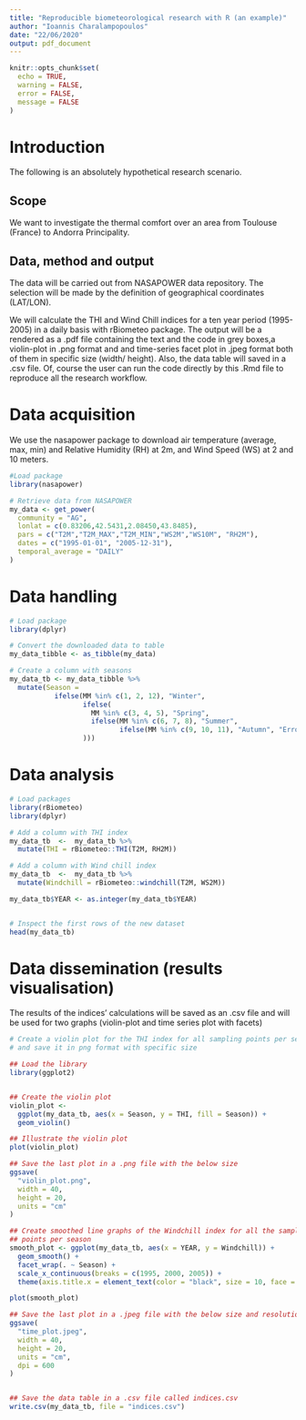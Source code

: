 ```yaml
---
title: "Reproducible biometeorological research with R (an example)"
author: "Ioannis Charalampopoulos"
date: "22/06/2020"
output: pdf_document
---
```


```r
knitr::opts_chunk$set(
  echo = TRUE,
  warning = FALSE,
  error = FALSE,
  message = FALSE
)
```


# Introduction
The following is an absolutely hypothetical research scenario.

## Scope
We want to investigate the thermal comfort over an area from Toulouse (France) to Andorra Principality.

## Data, method and output
The data will be carried out from NASAPOWER data repository. The selection will be made by the definition of geographical coordinates (LAT/LON).

We will calculate the THI and Wind Chill indices for a ten year period (1995-2005) in a daily basis with rBiometeo package.
The output will be a rendered as a .pdf file containing the text and the code in grey boxes,a violin-plot in .png format and and time-series facet plot in .jpeg format both of them in specific size (width/ height).
Also, the data table will saved in a .csv file. Of, course the user can run the code directly by this .Rmd file to reproduce all the research workflow.

# Data acquisition 

We use the nasapower package to download air temperature (average, max, min) and Relative Humidity (RH) at 2m, and Wind Speed (WS) at 2 and 10 meters.


```r
#Load package
library(nasapower)

# Retrieve data from NASAPOWER
my_data <- get_power(
  community = "AG",
  lonlat = c(0.83206,42.5431,2.08450,43.8485),
  pars = c("T2M","T2M_MAX","T2M_MIN","WS2M","WS10M", "RH2M"),
  dates = c("1995-01-01", "2005-12-31"),
  temporal_average = "DAILY"
)
```


# Data handling

```r
# Load package
library(dplyr)

# Convert the downloaded data to table
my_data_tibble <- as_tibble(my_data) 

# Create a column with seasons
my_data_tb <- my_data_tibble %>%
  mutate(Season =
           ifelse(MM %in% c(1, 2, 12), "Winter",
                  ifelse(
                    MM %in% c(3, 4, 5), "Spring",
                    ifelse(MM %in% c(6, 7, 8), "Summer",
                           ifelse(MM %in% c(9, 10, 11), "Autumn", "Error"))
                  )))
```



# Data analysis

```r
# Load packages
library(rBiometeo)
library(dplyr)

# Add a column with THI index
my_data_tb  <-  my_data_tb %>%
  mutate(THI = rBiometeo::THI(T2M, RH2M))

# Add a column with Wind chill index
my_data_tb  <-  my_data_tb %>%
  mutate(Windchill = rBiometeo::windchill(T2M, WS2M))

my_data_tb$YEAR <- as.integer(my_data_tb$YEAR)


# Inspect the first rows of the new dataset
head(my_data_tb)
```

# Data dissemination (results visualisation)

The results of the indices' calculations will be saved as an .csv file and will be used for two graphs (violin-plot and time series plot with facets)

```r
# Create a violin plot for the THI index for all sampling points per season
# and save it in png format with specific size

## Load the library
library(ggplot2)


## Create the violin plot 
violin_plot <-
  ggplot(my_data_tb, aes(x = Season, y = THI, fill = Season)) +
  geom_violin()

## Illustrate the violin plot
plot(violin_plot)

## Save the last plot in a .png file with the below size
ggsave(
  "violin_plot.png",
  width = 40,
  height = 20,
  units = "cm"
)

## Create smoothed line graphs of the Windchill index for all the sampling 
## points per season
smooth_plot <- ggplot(my_data_tb, aes(x = YEAR, y = Windchill)) +
  geom_smooth() +
  facet_wrap(. ~ Season) +
  scale_x_continuous(breaks = c(1995, 2000, 2005)) +
  theme(axis.title.x = element_text(color = "black", size = 10, face = "bold"))

plot(smooth_plot)

## Save the last plot in a .jpeg file with the below size and resolution
ggsave(
  "time_plot.jpeg",
  width = 40,
  height = 20,
  units = "cm",
  dpi = 600
)


## Save the data table in a .csv file called indices.csv
write.csv(my_data_tb, file = "indices.csv")
```



